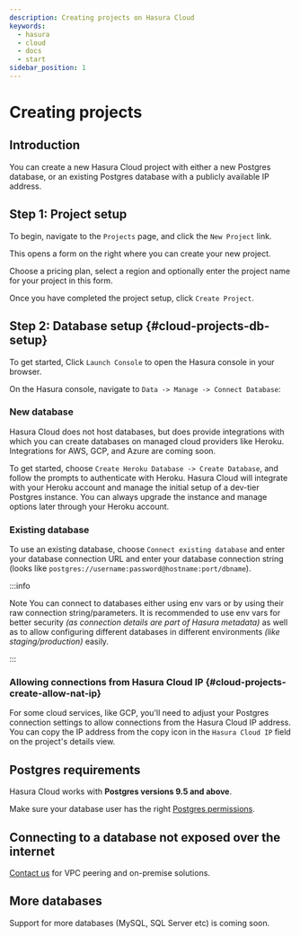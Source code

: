 ```yaml
---
description: Creating projects on Hasura Cloud
keywords:
  - hasura
  - cloud
  - docs
  - start
sidebar_position: 1
---
```



# Creating projects

## Introduction

You can create a new Hasura Cloud project with either a new Postgres database, or an existing Postgres database with a publicly available IP address.

## Step 1: Project setup

To begin, navigate to the `Projects` page, and click the `New Project` link.

<Thumbnail
  src="/img/graphql/cloud/projects/create-new-project.png"
  alt="create new project button"
  width="400px"
/>

This opens a form on the right where you can create your new project.

Choose a pricing plan, select a region and optionally enter the project name for your project in this form.

<Thumbnail
  src="/img/graphql/cloud/projects/project-setup.png"
  alt="project setup"
  width="1100px"
/>

Once you have completed the project setup, click `Create Project`.

## Step 2: Database setup {#cloud-projects-db-setup}

To get started, Click `Launch Console` to open the Hasura console in your browser.

<Thumbnail
  src="/img/graphql/cloud/getting-started/details-launch-console.png"
  alt="database setup with new database"
  width="900px"
/>

On the Hasura console, navigate to `Data -> Manage -> Connect Database`:

### New database

Hasura Cloud does not host databases, but does provide integrations with which you can create databases on managed cloud providers like Heroku. Integrations for AWS, GCP, and Azure are coming soon.

To get started, choose `Create Heroku Database -> Create Database`, and follow the prompts to authenticate with Heroku. Hasura Cloud will integrate with your Heroku account and manage the initial setup of a dev-tier Postgres instance. You can always upgrade the instance and manage options later through your Heroku account.

<Thumbnail
  src="/img/graphql/cloud/projects/project-new-database-setup.png"
  alt="database setup with new database"
  width="700px"
/>

### Existing database

To use an existing database, choose `Connect existing database` and enter your database connection URL and enter your database connection string (looks like `postgres://username:password@hostname:port/dbname`).

<Thumbnail
  src="/img/graphql/cloud/getting-started/connect-db.png"
  alt="database setup with existing database"
  width="700px"
/>

:::info

Note You can connect to databases either using env vars or by using their raw connection string/parameters. It is recommended to use env vars for better security _(as connection details are part of Hasura metadata)_ as well as to allow configuring different databases in different environments _(like staging/production)_ easily.

:::

### Allowing connections from Hasura Cloud IP {#cloud-projects-create-allow-nat-ip}

For some cloud services, like GCP, you'll need to adjust your Postgres connection settings to allow connections from the Hasura Cloud IP address. You can copy the IP address from the copy icon in the `Hasura Cloud IP` field on the project's details view.

<Thumbnail
  src="/img/graphql/cloud/projects/hasura-cloud-ip.png"
  alt="Hasura Cloud IP field"
  width="1000px"
/>

<Thumbnail
  src="/img/graphql/cloud/projects/gcp-postgres-authorized-network.png"
  alt="whitelist Hasura instance IP in Postgres settings"
  width="727px"
/>

## Postgres requirements

Hasura Cloud works with **Postgres versions 9.5 and above**.

Make sure your database user has the right [Postgres permissions](/graphql/cloud/getting-started/postgres-permissions.mdx).

## Connecting to a database not exposed over the internet

[Contact us](https://hasura.io/contact-us/) for VPC peering and on-premise solutions.

## More databases

Support for more databases (MySQL, SQL Server etc) is coming soon.
